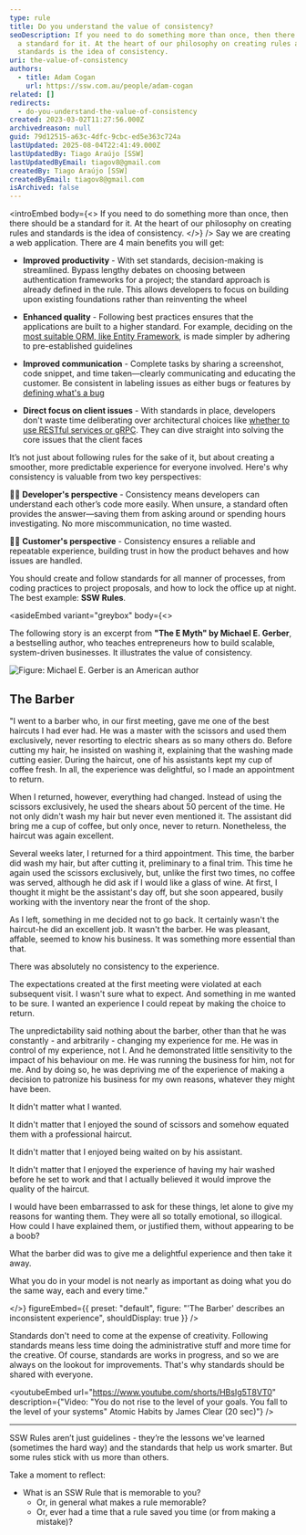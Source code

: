 ```yaml
---
type: rule
title: Do you understand the value of consistency?
seoDescription: If you need to do something more than once, then there should be
  a standard for it. At the heart of our philosophy on creating rules and
  standards is the idea of consistency.
uri: the-value-of-consistency
authors:
  - title: Adam Cogan
    url: https://ssw.com.au/people/adam-cogan
related: []
redirects:
  - do-you-understand-the-value-of-consistency
created: 2023-03-02T11:27:56.000Z
archivedreason: null
guid: 79d12515-a63c-4dfc-9cbc-ed5e363c724a
lastUpdated: 2025-08-04T22:41:49.000Z
lastUpdatedBy: Tiago Araújo [SSW]
lastUpdatedByEmail: tiagov8@gmail.com
createdBy: Tiago Araújo [SSW]
createdByEmail: tiagov8@gmail.com
isArchived: false
---
```


<introEmbed
  body={<>
If you need to do something more than once, then there should be a standard for it. At the heart of our philosophy on creating rules and standards is the idea of consistency.
  </>}
/>
Say we are creating a web application. There are 4 main benefits you will get:

* **Improved productivity** - With set standards, decision-making is streamlined. Bypass lengthy debates on choosing between authentication frameworks for a project; the standard approach is already defined in the rule. This allows developers to focus on building upon existing foundations rather than reinventing the wheel

* **Enhanced quality** - Following best practices ensures that the applications are built to a higher standard. For example, deciding on the [most suitable ORM, like Entity Framework](/why-to-use-entity-framework), is made simpler by adhering to pre-established guidelines

* **Improved communication** - Complete tasks by sharing a screenshot, code snippet, and time taken—clearly communicating and educating the customer. Be consistent in labeling issues as either bugs or features by [defining what's a bug](/definition-of-a-bug)

* **Direct focus on client issues** - With standards in place, developers don't waste time deliberating over architectural choices like [whether to use RESTful services or gRPC](/choose-the-right-api-tech). They can dive straight into solving the core issues that the client faces

It’s not just about following rules for the sake of it, but about creating a smoother, more predictable experience for everyone involved. Here's why consistency is valuable from two key perspectives:

👨‍💻 **Developer's perspective** - Consistency means developers can understand each other’s code more easily. When unsure, a standard often provides the answer—saving them from asking around or spending hours investigating. No more miscommunication, no time wasted.

👩‍💼 **Customer's perspective** - Consistency ensures a reliable and repeatable experience, building trust in how the product behaves and how issues are handled.

You should create and follow standards for all manner of processes, from coding practices to project proposals, and how to lock the office up at night. The best example: **SSW Rules**.

<asideEmbed
  variant="greybox"
  body={<>
    
The following story is an excerpt from **"The E Myth" by Michael E. Gerber**, a bestselling author, who teaches entrepreneurs how to build scalable, system-driven businesses. It illustrates the value of consistency.

![Figure: Michael E. Gerber is an American author](/uploads/rules/the-value-of-consistency/consistency.png)

## The Barber

"I went to a barber who, in our first meeting, gave me one of the best haircuts I had ever had. He was a master with the scissors and used them exclusively, never resorting to electric shears as so many others do. Before cutting my hair, he insisted on washing it, explaining that the washing made cutting easier. During the haircut, one of his assistants kept my cup of coffee fresh. In all, the experience was delightful, so I made an appointment to return.

When I returned, however, everything had changed. Instead of using the scissors exclusively, he used the shears about 50 percent of the time. He not only didn't wash my hair but never even mentioned it. The assistant did bring me a cup of coffee, but only once, never to return. Nonetheless, the haircut was again excellent.

Several weeks later, I returned for a third appointment. This time, the barber did wash my hair, but after cutting it, preliminary to a final trim. This time he again used the scissors exclusively, but, unlike the first two times, no coffee was served, although he did ask if I would like a glass of wine. At first, I thought it might be the assistant's day off, but she soon appeared, busily working with the inventory near the front of the shop.

As I left, something in me decided not to go back. It certainly wasn't the haircut-he did an excellent job. It wasn't the barber. He was pleasant, affable, seemed to know his business. It was something more essential than that.

There was absolutely no consistency to the experience.

The expectations created at the first meeting were violated at each subsequent visit. I wasn't sure what to expect. And something in me wanted to be sure. I wanted an experience I could repeat by making the choice to return.

The unpredictability said nothing about the barber, other than that he was constantly - and arbitrarily - changing my experience for me. He was in control of my experience, not I. And he demonstrated little sensitivity to the impact of his behaviour on me. He was running the business for him, not for me. And by doing so, he was depriving me of the experience of making a decision to patronize his business for my own reasons, whatever they might have been.

It didn't matter what I wanted.

It didn't matter that I enjoyed the sound of scissors and somehow equated them with a professional haircut.

It didn't matter that I enjoyed being waited on by his assistant.

It didn't matter that I enjoyed the experience of having my hair washed before he set to work and that I actually believed it would improve the quality of the haircut.

I would have been embarrassed to ask for these things, let alone to give my reasons for wanting them. They were all so totally emotional, so illogical. How could I have explained them, or justified them, without appearing to be a boob?

What the barber did was to give me a delightful experience and then take it away.

What you do in your model is not nearly as important as doing what you do the same way, each and every time."

  </>}
  figureEmbed={{
    preset: "default",
    figure: "'The Barber' describes an inconsistent experience",
    shouldDisplay: true
  }}
/>

Standards don't need to come at the expense of creativity. Following standards means less time doing the administrative stuff and more time for the creative. Of course, standards are works in progress, and so we are always on the lookout for improvements. That's why standards should be shared with everyone.

<youtubeEmbed url="https://www.youtube.com/shorts/HBsIg5T8VT0" description={"Video: \"You do not rise to the level of your goals. You fall to the level of your systems\" Atomic Habits by James Clear (20 sec)"} />

---

SSW Rules aren’t just guidelines - they’re the lessons we've learned (sometimes the hard way) and the standards that help us work smarter. But some rules stick with us more than others.

Take a moment to reflect:

* What is an SSW Rule that is memorable to you?
  * Or, in general what makes a rule memorable?
  * Or, ever had a time that a rule saved you time (or from making a mistake)?
